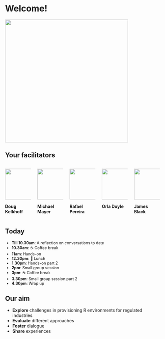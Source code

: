 # Welcome! {.center}

![](https://media.giphy.com/media/3oriO0OEd9QIDdllqo/giphy.gif){fig-align="center" width="400px"}

## Your facilitators


::: columns

::: {.column width="20%"}
![](https://avatars.githubusercontent.com/u/18220321?v=4){fig-round=true width="100px"}

**Doug Kelkhoff**  
:::

::: {.column width="20%"}
![](https://avatars.githubusercontent.com/u/2760096?v=4){fig-round=true width="100px"}

**Michael Mayer**  
:::

::: {.column width="20%"}
![](/images/Rafa.jpeg){fig-round=true width="100px"}

**Rafael Pereira**  
:::

::: {.column width="20%"}
![](https://avatars.githubusercontent.com/u/143631826?v=4){fig-round=true width="100px"}

**Orla Doyle**  
:::

::: {.column width="20%"}
![](https://avatars.githubusercontent.com/u/2760096?v=4){fig-round=true width="100px"}

**James Black**  
:::

:::

## Today

::: {style="font-size: 90%;"}
- **Till 10.30am**: A reflection on conversations to date
- **10.30am**: ☕ Coffee break
- **11am**: Hands-on
- **12.30pm**: 🍲 Lunch
- **1.30pm**: Hands-on part 2 
- **2pm**: Small group session
- **3pm**: ☕ Coffee break
- **3.30pm**: Small group session part 2
- **4.30pm**: Wrap up
:::

## Our aim

::: {.incremental}
- **Explore** challenges in provisioning R environments for regulated industries
- **Evaluate** different approaches
- **Foster** dialogue
- **Share** experiences 
:::


